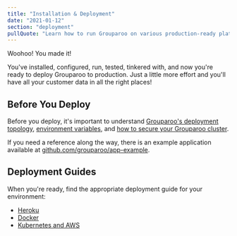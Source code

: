 ```yaml
---
title: "Installation & Deployment"
date: "2021-01-12"
section: "deployment"
pullQuote: "Learn how to run Grouparoo on various production-ready platforms."
---
```


Woohoo! You made it!

You've installed, configured, run, tested, tinkered with, and now you're ready to deploy Grouparoo to production. Just a little more effort and you'll have all your customer data in all the right places!

## Before You Deploy

Before you deploy, it's important to understand [Grouparoo's deployment topology](/docs/support/network), [environment variables](/docs/config/environment), and [how to secure your Grouparoo cluster](/docs/support/security).

If you need a reference along the way, there is an example application available at [github.com/grouparoo/app-example](https://github.com/grouparoo/app-example).

## Deployment Guides

When you're ready, find the appropriate deployment guide for your environment:

- [Heroku](/docs/deployment/heroku)
- [Docker](/docs/deployment/docker)
- [Kubernetes and AWS](/docs/deployment/aws-and-k8s)

